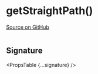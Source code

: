 
# getStraightPath()

[Source on GitHub](https://github.com/wbkd/react-flow/blob/f919cb152dd5a92ec3b4d7e4568ffe099bc2af39/packages/system/src/utils/edges/straight-edge.ts#L10)

```ts

```

## Signature

<PropsTable {...signature} />
